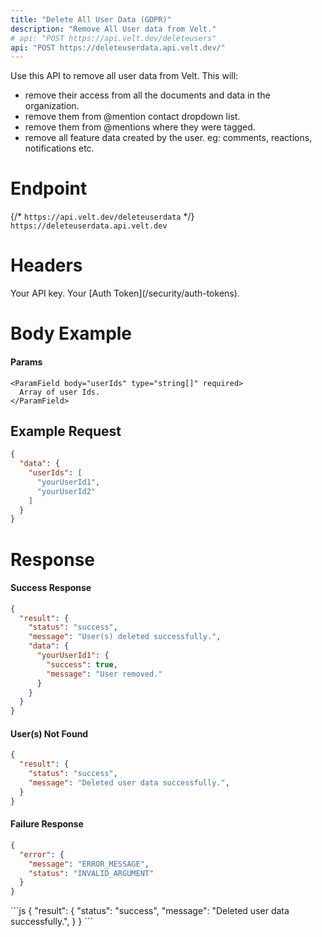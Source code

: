 ```yaml
---
title: "Delete All User Data (GDPR)"
description: "Remove All User data from Velt."
# api: "POST https://api.velt.dev/deleteusers"
api: "POST https://deleteuserdata.api.velt.dev/"
---
```


Use this API to remove all user data from Velt. This will:
- remove their access from all the documents and data in the organization.
- remove them from @mention contact dropdown list.
- remove them from @mentions where they were tagged.
- remove all feature data created by the user. eg: comments, reactions, notifications etc.


# Endpoint
{/* `https://api.velt.dev/deleteuserdata` */}
`https://deleteuserdata.api.velt.dev`



# Headers
<ParamField header="x-velt-api-key" type="string" required>
  Your API key.
</ParamField>

<ParamField header="x-velt-auth-token" type="string" required>
  Your [Auth Token](/security/auth-tokens).
</ParamField>



# Body Example

#### Params

<ParamField body="data" type="object" required>
  <Expandable title="properties">

    <ParamField body="userIds" type="string[]" required>
      Array of user Ids.
    </ParamField>
  </Expandable>
</ParamField>


## **Example Request**

```JSON
{
  "data": {
    "userIds": [
      "yourUserId1",
      "yourUserId2"
    ]
  }
}
```

# Response

#### Success Response

```JSON
{
  "result": {
    "status": "success",
    "message": "User(s) deleted successfully.",
    "data": {
      "yourUserId1": {
        "success": true,
        "message": "User removed."
      }
    }
  }
}
```

#### User(s) Not Found

```JSON
{
  "result": {
    "status": "success",
    "message": "Deleted user data successfully.",
  }
}
```

#### Failure Response

```JSON
{
  "error": {
    "message": "ERROR_MESSAGE",
    "status": "INVALID_ARGUMENT"
  }
}
```

<ResponseExample>
```js
{
  "result": {
    "status": "success",
    "message": "Deleted user data successfully.",
  }
}
```
</ResponseExample>